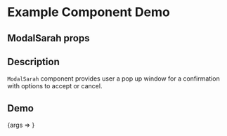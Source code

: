
<Meta title="Example/ModalSarah" component={ModalSarah} />

# Example Component Demo

## ModalSarah props

<Props of={ModalSarah} />

## Description

`ModalSarah` component provides user a pop up window for a confirmation with options to accept or cancel.

## Demo

<Canvas>
  <Story name="Example ModalSarah">{args => <ModalSarah {...args} />}</Story>
</Canvas>
